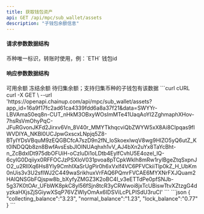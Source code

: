 ---
title: 获取钱包资产
api: GET /api/mpc/sub_wallet/assets
description: "子钱包余额信息"
---

#### 请求参数数据结构
<ParamField query="symbol" type="string" required>
    币种唯一标识，转账时使用，例：`ETH`
</ParamField>
<ParamField query="sub_wallet_id" type="integer" required>
    钱包id
</ParamField>



#### 响应参数数据结构
<Expandable title="object">
    <ResponseField name="normal_balance" type="string">可用余额</ResponseField>
    <ResponseField name="lock_balance" type="string">冻结余额</ResponseField>
    <ResponseField name="collecting_balance" type="string">待归集余额；支持归集币种的子钱包有该数据</ResponseField>
</Expandable>



<RequestExample>
  ```curl cURL
  curl -X GET \
  --url 'https://openapi.chainup.com/api/mpc/sub_wallet/assets?app_id=16a9f17fc2ad61ca4339fdd6a8a37f21&data=SWYYr-LBVAmaS0eq8n-CUT_nHkM3OBxyWOsImMTe41UaqAoYI2ZghmaphXHov-7hsRsVmOhyPqC-JFuRGvonJKFd2Jirxv6Vn_8V40r_MMYTkhqcviQbZWYW5xX8Ai8CIpqas9fIWVDIYA_NKBl0UCJpwGxscxLNpjq5Z8-BTyIYDsVBquM9zEQGBCfcA7szD9n2fN_loSkoexlwqV8wg9HIZO5yQ6utZ_Kt0lNDQQb8zn8BwfAvsEsbJlOINUAqhxh1vV_AJ4bXn2uYx8TaYcBht-n_ZcBdxIDt975dbOFUiH-oCzIuDi1oLDtb4EylfCvhU5E4ozel_lQ-6cyIG0Dqiiyx0RFFOCJzPSXIoV031pvoa8pTCpkWklh8mRw1rylBgeZtqSxpnJO2_u2RIlXq6Hs8Yly9CmhIXaSrUgPir0h6xVxlf4VC6PFVCkiiTlp0kZ_H_UbKm0nUis3v3U2sflWJ2C449waSrikhuxVrFAQ6PQmrFVCAE6MYXNrFXJQuam2HAIQNSGbFQjspw8b_bXyfyZMGZ3K2oBC4I_v3eETTdPe0pfSNJb-5g37K0tOAr_UFbWK8pkC8yl56fSjn8tcR3yCRWwoi8jxTcUBiswTtvXZtzgG4dyzkaHXjsZjSGiywXSqP76VZWlyOmAx6IDSViLcPLPISdU3ruCI'
  ```
</RequestExample>



<ResponseExample>
```json
{
    "collecting_balance":"3.23",
    "normal_balance":"1.23",
    "lock_balance":"0.77"
}
```
</ResponseExample>